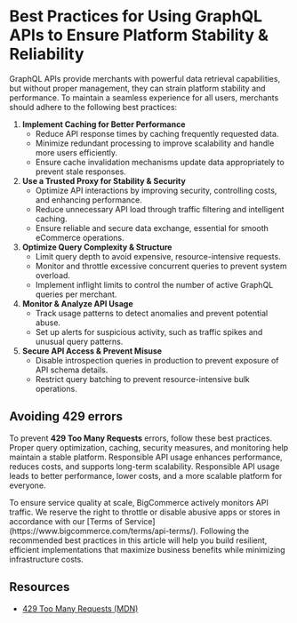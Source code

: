 # Best Practices for Using GraphQL APIs to Ensure Platform Stability & Reliability

GraphQL APIs provide merchants with powerful data retrieval capabilities, but without proper management, they can strain platform stability and performance. To maintain a seamless experience for all users, merchants should adhere to the following best practices:

1. **Implement Caching for Better Performance** 
   * Reduce API response times by caching frequently requested data.
   * Minimize redundant processing to improve scalability and handle more users efficiently.
   * Ensure cache invalidation mechanisms update data appropriately to prevent stale responses.
2. **Use a Trusted Proxy for Stability & Security**
   * Optimize API interactions by improving security, controlling costs, and enhancing performance.
   * Reduce unnecessary API load through traffic filtering and intelligent caching.
   * Ensure reliable and secure data exchange, essential for smooth eCommerce operations.
3. **Optimize Query Complexity & Structure**
   * Limit query depth to avoid expensive, resource-intensive requests.
   * Monitor and throttle excessive concurrent queries to prevent system overload.
   * Implement inflight limits to control the number of active GraphQL queries per merchant.
4. **Monitor & Analyze API Usage**
   * Track usage patterns to detect anomalies and prevent potential abuse.
   * Set up alerts for suspicious activity, such as traffic spikes and unusual query patterns.  
5. **Secure API Access & Prevent Misuse**
   * Disable introspection queries in production to prevent exposure of API schema details.
   * Restrict query batching to prevent resource-intensive bulk operations.


## Avoiding 429 errors

To prevent **429 Too Many Requests** errors, follow these best practices. Proper query optimization, caching, security measures, and monitoring help maintain a stable platform. Responsible API usage enhances performance, reduces costs, and supports long-term scalability. Responsible API usage leads to better performance, lower costs, and a more scalable platform for everyone.

<Callout type="info">
To ensure service quality at scale, BigCommerce actively monitors API traffic. We reserve the right to throttle or disable abusive apps or stores in accordance with our [Terms of Service](https://www.bigcommerce.com/terms/api-terms/). Following the recommended best practices in this article will help you build resilient, efficient implementations that maximize business benefits while minimizing infrastructure costs.
</Callout>

## Resources
* [429 Too Many Requests (MDN)](https://developer.mozilla.org/en-US/docs/Web/HTTP/Status/429)
